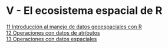 # V - El ecosistema espacial de R {.unnumbered}

[11 Introducción al manejo de datos geoespaciales con R](11-introduccion-manejo-datos-geoespaciales.qmd)  
[12 Operaciones con datos de atributos](12-operaciones-datos-atributos.qmd)  
[13 Operaciones con datos espaciales](13-operaciones-datos-espaciales.qmd)  
